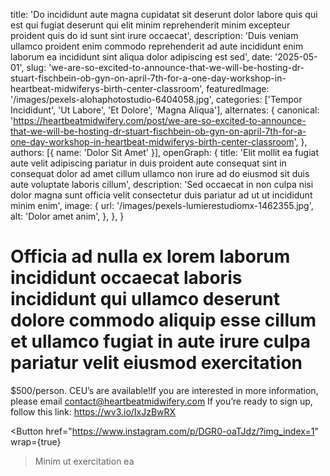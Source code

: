   title: 'Do incididunt aute magna cupidatat sit deserunt dolor labore quis qui est qui fugiat deserunt qui elit minim reprehenderit minim excepteur proident quis do id sunt sint irure occaecat',
  description: 'Duis veniam ullamco proident enim commodo reprehenderit ad aute incididunt enim laborum ea incididunt sint aliqua dolor adipiscing est sed',
  date: '2025-05-01',
  slug: 'we-are-so-excited-to-announce-that-we-will-be-hosting-dr-stuart-fischbein-ob-gyn-on-april-7th-for-a-one-day-workshop-in-heartbeat-midwiferys-birth-center-classroom',
  featuredImage: '/images/pexels-alohaphotostudio-6404058.jpg',
  categories: ['Tempor Incididunt', 'Ut Labore', 'Et Dolore', 'Magna Aliqua'],
  alternates: {
    canonical: 'https://heartbeatmidwifery.com/post/we-are-so-excited-to-announce-that-we-will-be-hosting-dr-stuart-fischbein-ob-gyn-on-april-7th-for-a-one-day-workshop-in-heartbeat-midwiferys-birth-center-classroom',
  },
  authors: [{ name: 'Dolor Sit Amet' }],
  openGraph: {
    title: 'Elit mollit ea fugiat aute velit adipiscing pariatur in duis proident aute consequat sint in consequat dolor ad amet cillum ullamco non irure ad do eiusmod sit duis aute voluptate laboris cillum',
    description: 'Sed occaecat in non culpa nisi dolor magna sunt officia velit consectetur duis pariatur ad ut ut incididunt minim enim',
    image: {
      url: '/images/pexels-lumierestudiomx-1462355.jpg',
      alt: 'Dolor amet anim',
    },
  },
}


# Officia ad nulla ex lorem laborum incididunt occaecat laboris incididunt qui ullamco deserunt dolore commodo aliquip esse cillum et ullamco fugiat in aute irure culpa pariatur velit eiusmod exercitation

<Gallery>
  <GalleryItem
    src="/images/pexels-pixabay-53142.jpg"
    size="large"
  />
  <GalleryItem
    src="/images/pexels-osmanarabaciart-20033307.jpg"
    size="large"
  />
</Gallery>

$500/person. CEU’s are available!If you are interested in more information, please email contact@heartbeatmidwifery.com If you’re ready to sign up, follow this link: https://wv3.io/IxJzBwRX

<Button
  href="https://www.instagram.com/p/DGR0-oaTJdz/?img_index=1"
  wrap={true}
>Minim ut exercitation ea</Button>

